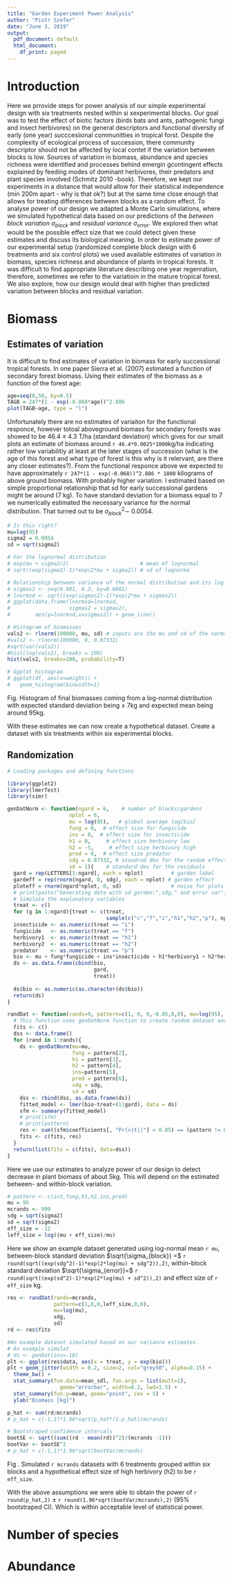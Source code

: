 ```yaml
---
title: "Garden Experiment Power Analysis"
author: "Piotr Szefer"
date: "June 3, 2019"
output:
  pdf_document: default
  html_document:
    df_print: paged
---
```


# Introduction

Here we prrovide steps for power analysis of our simple experimental design with six treatments nested within si xexperimental blocks. Our goal was to test the effect of biotic factors (birds bats and ants, pathogenic fungi and insect herbivores) on the general descriptors and functional diversity of early (one year) succcesiional communitties in tropical forst. Despite the complexity of ecological process of succession, there community descriptor should not be affected by local contet if the variation between blocks is low. Sources of variation in biomass, abundance and species richness were identified and processes behind emergin gcontingent effects explained by feeding modes of dominant herbivores, their predators and plant species involved (Schmitz 2010 -book). Therefore, we kept our experiments in a distance that would allow for their statistical independence (min 200m apart - why is that ok?) but at the same time close enough that allows for treating differences between blocks as a random effect. To analyse power of our design we adapted a Monte Carlo simulations, where we simulated hypothetical data based on our predictions of the *between block variation* $\sigma_{block}$ and *residual variance* $\sigma_{error}$. We explored then what would be the possible effect size that we could detect given these estimates and discuss its biological meaning. In order to estimate power of our experimental setup (randomized complete block design with 6 treatments and six control plots) we used available estimates of variation in biomass, species richness and abundance of plants in tropical forests. It was difficult to find appropriate literature describing one year  regenration, therefore, sometimes we refer to the variatioin in the mature tropical forest. We also explore, how our design would deal with higher than predicted variation between blocks and residual variation.

# Biomass

## Estimates of variation

It is difficult to find estimates of variation in biomass for early successional tropical forests. In one paper Sierra et al. (2007) estimated a function of secondary forest biomass. Using their estimates of the biomass as a function of the forest age:

```r
age=seq(0,50, by=0.5)
TAGB = 247*(1 - exp(-0.068*age))^2.886
plot(TAGB~age, type = "l")
```

Unfortunately there are no estimates of variaiton for the functional responce, however totoal aboveground biomass for secondary forests was showed to be 46.4 $\pm$ 4.3 T/ha (standard deviation) which gives for our small plots an estimate of biomass around `r 46.4*0.0025*1000`kg/ha indicating rather low variabilitiy at least at the later stages of succession (what is the age of this forest and what type of forest is this why is it relervant, are there any closer estimates?). From the functional responce above we expected to have approximately `r 247*(1 - exp(-0.068))^2.886 * 1000` kilograms of above ground biomass. With probably higher variation. I estimated based on simple proportional relationship that sd for early successional gardens might be around (7 kg). To have standard deviation for a biomass equal to 7 we numerically estimated the necessary variance for the normal distribution. That turned out to be $\sigma^2_{block} \sim$ 0.0054.

```r
# Is this right?
mu=log(95)
sigma2 = 0.0054
sd = sqrt(sigma2)

# For the lognormal distribution
# exp(mu + sigma2/2)                       # mean of lognormal
# sqrt((exp(sigma2)-1)*exp(2*mu + sigma2)) # sd of lognorma

# Relationship between variance of the normal distribution and its log-normal counterpart
# sigmas2 <- seq(0.001, 0.3, by=0.0001)
# lnormsd <- sqrt((exp(sigmas2)-1)*exp(2*mu + sigmas2))
# ggplot(data.frame(lnormsd=lnormsd,
#                   sigmas2 = sigmas2), 
#        aes(y=lnormsd,x=sigmas2)) + geom_line()

# Histogram of biomasses
vals2 <- rlnorm(100000, mu, sd) # inputs are the mu and sd of the normal logvalues.
#vals2 <- rlnorm(100000, 0, 0.07332)
#sqrt(var(vals2))
#hist(log(vals2), breaks = 100)
hist(vals2, breaks=100, probability=T)

# Ggplot histogram
# ggplot(df, aes(x=weight)) + 
#   geom_histogram(binwidth=1)
```
Fig. Histogram of final biomasses coming from a log-normal distribution with expected standard deviation being $\pm$ 7kg and expected mean being around 95kg. 

With these estimates we can now create a hypothetical dataset. Create a dataset with six treatments within six experimental blocks.

## Randomization

```r

# Loading packages and defining functions

library(ggplot2)
library(lmerTest)
library(simr)

genDatNorm <- function(ngard = 6,    # number of blocks/gardens
                    nplot = 6,    
                    mu = log(95),   # global average log[bio]
                    fung = 0,  # effect size for fungicide
                    ins = 0,  # effect size for insecticide
                    h1 = 0,     # effect size herbivory low
                    h2 = -5,     # effect size herbivory high
                    pred = 0,  # effect size predator
                    sdg = 0.07332, # standrad dev for the random effect
                    sd = 1){    # standard dev for the residuals 
  gard = rep(LETTERS[1:ngard], each = nplot)         # garden label
  gardeff = rep(rnorm(ngard, 0, sdg), each = nplot) # garden effect
  ploteff = rnorm(ngard*nplot, 0, sd)                # noise for plots
  # print(paste("Generating data with sd garden:",sdg," and error var", sd))
  # Simulate the explanatory variables
  treat <- c()
  for (g in 1:ngard){treat <- c(treat,
                                sample(c("c","f","i","h1","h2","p"), nplot))}
  insecticide <- as.numeric(treat == "i")
  fungicide   <- as.numeric(treat == "f")
  herbivory1  <- as.numeric(treat == "h1")
  herbivory2  <- as.numeric(treat == "h2")
  predator    <- as.numeric(treat == "p")
  bio <- mu + fung*fungicide + ins*insecticide + h1*herbivory1 + h2*herbivory2 + pred*predator + gardeff + ploteff
  ds <- as.data.frame(cbind(bio,
                            gard,
                            treat))
  
  ds$bio <- as.numeric(as.character(ds$bio))
  return(ds)
}

randDat <- function(rands=9, pattern=c(1, 0, 0,-0.05,0,0), mu=log(95), sdg=0.07332, sd=1){
  # This function uses genDatNorm function to create random dataset and performs linear mixed model analysis. It reports the proportion of datasets where a specified pattern of significance has occured: pattern <- c(int,fung,h1,h2,ins,pred)
  fits <- c()
  dss <- data.frame()
  for (rand in 1:rands){
    ds <- genDatNorm(mu=mu,
                     fung = pattern[2],
                     h1 = pattern[3],
                     h2 = pattern[4],
                     ins=pattern[5],
                     pred = pattern[6],
                     sdg = sdg,
                     sd = sd)
    dss <- rbind(dss, as.data.frame(ds))
    fitted_model <- lmer(bio~treat+(1|gard), data = ds)
    sfm <- summary(fitted_model)
    # print(sfm)
    # print(pattern)
    res <- sum((sfm$coefficients[, "Pr(>|t|)"] < 0.05) == (pattern != 0)) == 6
    fits <- c(fits, res)
  }
  return(list(fits = c(fits), data=dss))
}

```

Here we use our estimates to analyze power of our design to detect decrease in plant biomass of about 5kg. This will depend on the estimated between- and within-block variation. 

```r
# pattern <- c(int,fung,h1,h2,ins,pred)
mu = 95
mcrands <- 999
sdg = sqrt(sigma2)
sd = sqrt(sigma2)
eff_size = -12
leff_size = log((mu + eff_size)/mu)
```

Here we show an example dataset generated using log-normal mean `r mu`, between-block standard deviation $\sqrt{\sigma_{block}} =$ `r round(sqrt((exp(sdg^2)-1)*exp(2*log(mu) + sdg^2)),2)`, within-block standard deviation $\sqrt{\sigma_{error}}=$ `r round(sqrt((exp(sd^2)-1)*exp(2*log(mu) + sd^2)),2)` and effect size of `r eff_size` kg.

```r
res <- randDat(rands=mcrands, 
               pattern=c(1,0,0,leff_size,0,0),
               mu=log(mu),
               sdg,
               sd)
rd <- res$fits

#An example dataset simulated based on our variance estimates.
# An example simulat
# ds <- genDat(ins=-10)
plt <- ggplot(res$data, aes(x = treat, y = exp(bio)))
plt + geom_jitter(width = 0.2, size=2, col="grey50", alpha=0.15) +
  theme_bw() +
  stat_summary(fun.data=mean_sdl, fun.args = list(mult=1), 
                 geom="errorbar", width=0.2, lwd=1.5) +
  stat_summary(fun.y=mean, geom="point", cex = 5) +
  ylab("Biomass [kg]")

p_hat <- sum(rd/mcrands)
# p_hat + c(-1,1)*1.96*sqrt(p_hat*(1-p_hat)/mcrands)

# Bootstraped confidence intervals
bootSE <- sqrt((sum((rd - mean(rd))^2)/(mcrands -1)))
bootVar <- bootSE^2
# p_hat + c(-1,1)*1.96*sqrt(bootVar/mcrands)
```
Fig . Simulated `r mcrands` datasets with 6 treatments grouped within six blocks and a hypothetical effect size of high herbivory (h2) to be `r eff_size`.

With the above assumptions we were able to obtain the power of `r round(p_hat,2)` $\pm$ `r round(1.96*sqrt(bootVar/mcrands),2)` (95% bootstraped CI). Which is within acceptable level of statistical power.

# Number of species

# Abundance